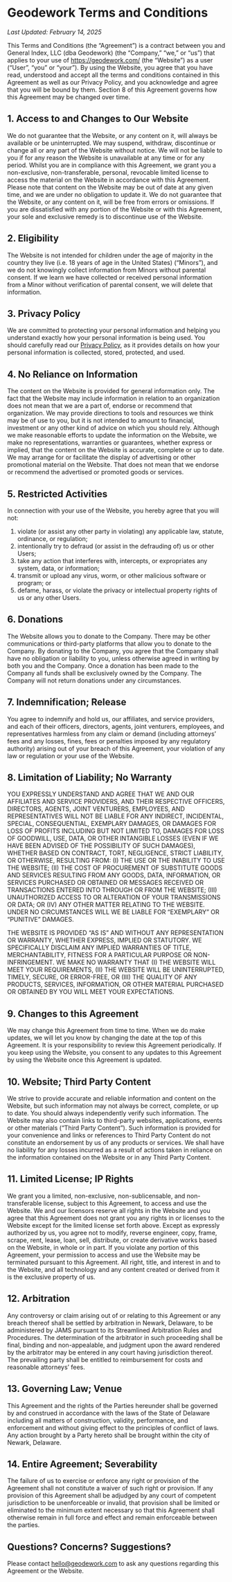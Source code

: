 
# Geodework Terms and Conditions

_Last Updated: February 14, 2025_

This Terms and Conditions (the “Agreement”) is a contract between you and General Index, LLC (dba Geodework) (the “Company,” “we,” or “us”) that applies to your use of https://geodework.com/ (the “Website”) as a user (“User”, “you” or “your”). By using the Website, you agree that you have read, understood and accept all the terms and conditions contained in this Agreement as well as our Privacy Policy, and you acknowledge and agree that you will be bound by them. Section 8 of this Agreement governs how this Agreement may be changed over time.

## 1. Access to and Changes to Our Website

We do not guarantee that the Website, or any content on it, will always be available or be uninterrupted. We may suspend, withdraw, discontinue or change all or any part of the Website without notice. We will not be liable to you if for any reason the Website is unavailable at any time or for any period. Whilst you are in compliance with this Agreement, we grant you a non-exclusive, non-transferable, personal, revocable limited license to access the material on the Website in accordance with this Agreement. Please note that content on the Website may be out of date at any given time, and we are under no obligation to update it. We do not guarantee that the Website, or any content on it, will be free from errors or omissions. If you are dissatisfied with any portion of the Website or with this Agreement, your sole and exclusive remedy is to discontinue use of the Website.

## 2. Eligibility

The Website is not intended for children under the age of majority in the country they live (i.e. 18 years of age in the United States) (“Minors”), and we do not knowingly collect information from Minors without parental consent. If we learn we have collected or received personal information from a Minor without verification of parental consent, we will delete that information.

## 3. Privacy Policy

We are committed to protecting your personal information and helping you understand exactly how your personal information is being used. You should carefully read our [Privacy Policy](/privacy-policy/), as it provides details on how your personal information is collected, stored, protected, and used.

<MatomoOptOut />

## 4. No Reliance on Information

The content on the Website is provided for general information only. The fact that the Website may include information in relation to an organization does not mean that we are a part of, endorse or recommend that organization. We may provide directions to tools and resources we think may be of use to you, but it is not intended to amount to financial, investment or any other kind of advice on which you should rely. Although we make reasonable efforts to update the information on the Website, we make no representations, warranties or guarantees, whether express or implied, that the content on the Website is accurate, complete or up to date. We may arrange for or facilitate the display of advertising or other promotional material on the Website. That does not mean that we endorse or recommend the advertised or promoted goods or services.

## 5. Restricted Activities

In connection with your use of the Website, you hereby agree that you will not:

1. violate (or assist any other party in violating) any applicable law, statute, ordinance, or regulation;
2. intentionally try to defraud (or assist in the defrauding of) us or other Users;
3. take any action that interferes with, intercepts, or expropriates any system, data, or information;
4. transmit or upload any virus, worm, or other malicious software or program; or
5. defame, harass, or violate the privacy or intellectual property rights of us or any other Users.

## 6. Donations

The Website allows you to donate to the Company. There may be other communications or third-party platforms that allow you to donate to the Company. By donating to the Company, you agree that the Company shall have no obligation or liability to you, unless otherwise agreed in writing by both you and the Company. Once a donation has been made to the Company all funds shall be exclusively owned by the Company. The Company will not return donations under any circumstances.

## 7. Indemnification; Release

You agree to indemnify and hold us, our affiliates, and service providers, and each of their officers, directors, agents, joint venturers, employees, and representatives harmless from any claim or demand (including attorneys’ fees and any losses, fines, fees or penalties imposed by any regulatory authority) arising out of your breach of this Agreement, your violation of any law or regulation or your use of the Website.

## 8. Limitation of Liability; No Warranty

YOU EXPRESSLY UNDERSTAND AND AGREE THAT WE AND OUR AFFILIATES AND SERVICE PROVIDERS, AND THEIR RESPECTIVE OFFICERS, DIRECTORS, AGENTS, JOINT VENTURERS, EMPLOYEES, AND REPRESENTATIVES WILL NOT BE LIABLE FOR ANY INDIRECT, INCIDENTAL, SPECIAL, CONSEQUENTIAL, EXEMPLARY DAMAGES, OR DAMAGES FOR LOSS OF PROFITS INCLUDING BUT NOT LIMITED TO, DAMAGES FOR LOSS OF GOODWILL, USE, DATA, OR OTHER INTANGIBLE LOSSES (EVEN IF WE HAVE BEEN ADVISED OF THE POSSIBILITY OF SUCH DAMAGES), WHETHER BASED ON CONTRACT, TORT, NEGLIGENCE, STRICT LIABILITY, OR OTHERWISE, RESULTING FROM: (I) THE USE OR THE INABILITY TO USE THE WEBSITE; (II) THE COST OF PROCUREMENT OF SUBSTITUTE GOODS AND SERVICES RESULTING FROM ANY GOODS, DATA, INFORMATION, OR SERVICES PURCHASED OR OBTAINED OR MESSAGES RECEIVED OR TRANSACTIONS ENTERED INTO THROUGH OR FROM THE WEBSITE; (III) UNAUTHORIZED ACCESS TO OR ALTERATION OF YOUR TRANSMISSIONS OR DATA; OR (IV) ANY OTHER MATTER RELATING TO THE WEBSITE. UNDER NO CIRCUMSTANCES WILL WE BE LIABLE FOR “EXEMPLARY” OR “PUNITIVE” DAMAGES.

THE WEBSITE IS PROVIDED “AS IS” AND WITHOUT ANY REPRESENTATION OR WARRANTY, WHETHER EXPRESS, IMPLIED OR STATUTORY. WE SPECIFICALLY DISCLAIM ANY IMPLIED WARRANTIES OF TITLE, MERCHANTABILITY, FITNESS FOR A PARTICULAR PURPOSE OR NON-INFRINGEMENT. WE MAKE NO WARRANTY THAT (I) THE WEBSITE WILL MEET YOUR REQUIREMENTS, (II) THE WEBSITE WILL BE UNINTERRUPTED, TIMELY, SECURE, OR ERROR-FREE, OR (III) THE QUALITY OF ANY PRODUCTS, SERVICES, INFORMATION, OR OTHER MATERIAL PURCHASED OR OBTAINED BY YOU WILL MEET YOUR EXPECTATIONS.

## 9. Changes to this Agreement

We may change this Agreement from time to time. When we do make updates, we will let you know by changing the date at the top of this Agreement. It is your responsibility to review this Agreement periodically. If you keep using the Website, you consent to any updates to this Agreement by using the Website once this Agreement is updated.

## 10. Website; Third Party Content

We strive to provide accurate and reliable information and content on the Website, but such information may not always be correct, complete, or up to date. You should always independently verify such information. The Website may also contain links to third-party websites, applications, events or other materials (“Third Party Content”). Such information is provided for your convenience and links or references to Third Party Content do not constitute an endorsement by us of any products or services. We shall have no liability for any losses incurred as a result of actions taken in reliance on the information contained on the Website or in any Third Party Content.

## 11. Limited License; IP Rights

We grant you a limited, non-exclusive, non-sublicensable, and non-transferable license, subject to this Agreement, to access and use the Website. We and our licensors reserve all rights in the Website and you agree that this Agreement does not grant you any rights in or licenses to the Website except for the limited license set forth above. Except as expressly authorized by us, you agree not to modify, reverse engineer, copy, frame, scrape, rent, lease, loan, sell, distribute, or create derivative works based on the Website, in whole or in part. If you violate any portion of this Agreement, your permission to access and use the Website may be terminated pursuant to this Agreement. All right, title, and interest in and to the Website, and all technology and any content created or derived from it is the exclusive property of us.

## 12. Arbitration

Any controversy or claim arising out of or relating to this Agreement or any breach thereof shall be settled by arbitration in Newark, Delaware, to be administered by JAMS pursuant to its Streamlined Arbitration Rules and Procedures. The determination of the arbitrator in such proceeding shall be final, binding and non-appealable, and judgment upon the award rendered by the arbitrator may be entered in any court having jurisdiction thereof. The prevailing party shall be entitled to reimbursement for costs and reasonable attorneys’ fees.

## 13. Governing Law; Venue

This Agreement and the rights of the Parties hereunder shall be governed by and construed in accordance with the laws of the State of Delaware including all matters of construction, validity, performance, and enforcement and without giving effect to the principles of conflict of laws. Any action brought by a Party hereto shall be brought within the city of Newark, Delaware.

## 14. Entire Agreement; Severability

The failure of us to exercise or enforce any right or provision of the Agreement shall not constitute a waiver of such right or provision. If any provision of this Agreement shall be adjudged by any court of competent jurisdiction to be unenforceable or invalid, that provision shall be limited or eliminated to the minimum extent necessary so that this Agreement shall otherwise remain in full force and effect and remain enforceable between the parties.

## Questions? Concerns? Suggestions?

Please contact [hello@geodework.com](mailto:hello@geodework.com) to ask any questions regarding this Agreement or the Website.
